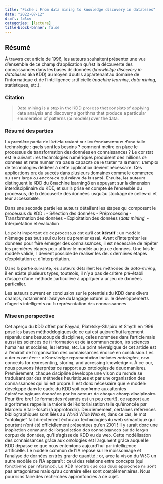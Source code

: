 ```yaml
---
title: "Fiche : From data mining to knowledge discovery in databases"
date: "2022-07-12"
draft: false
categories: [lecture]
title-block-banner: false
---
```


## Résumé

À travers cet article de 1996, les auteurs souhaitent présenter une vue d'ensemble de ce champ d'application qu'est la découverte des connaissances dans les bases de données (_knowledge discovery in databases_ aka KDD) au moyen d'outils appartenant au domaine de l'informatique et de l'intelligence artificielle (_machine learning_, _data mining_, statistiques, etc.).

### Citation

> Data mining is a step in the KDD process that consists of applying data analysis and discovery algorithms that produce a particular enumeration of patterns (or models) over the data. 

### Résumé des parties

La première partie de l'article revient sur les fondamentaux d'une telle technologie : quels sont les besoins ? comment mettre en place le processus de transformation des données en connaissances ?
Le constat est le suivant : les technologies numériques produisent des millions de données et l'être humain n'a pas la capacité de le traiter "à la main". L'emploi de technologies dédiées à cette application devient nécessaire. Ces applications ont du succès dans plusieurs domaines comme le commerce au sens large ou encore ce qui relève de la santé.
Ensuite, les auteurs distinguent le KDD du 8machine learning8 en appuyant sur la dimension interdisciplinaire du KDD, et sur la prise en compte de l'ensemble du processus, de la découverte des données jusqu'au stockage de celles-ci et leur accessibilité.

Dans une seconde partie les auteurs détaillent les étapes qui composent le processus du KDD :
- Sélection des données
- Préprocessing
- Transformation des données
- Exploitation des données (_data mining_)
- Interprétation et évaluation

Le point important de ce processus est qu'il est __itératif__ : un modèle n'émerge pas tout seul ou lors du premier essai. Avant d'interpréter les données pour faire émerger des connaissances, il est nécessaire de répéter les premières étapes pour affiner le modèle au jeu de données. Une fois le modèle validé, il devient possible de réaliser les deux dernières étapes d'exploitation et d'interprétation.

Dans la partie suivante, les auteurs détaillent les méthodes de _data-mining_, il en existe plusieurs types, toutefois, il n'y a pas de critère pré-établi d'usage d'une méthode particulière à appliquer à un jeu de données particulier.

Les auteurs ouvrent en conclusion sur le potentiels du KDD dans divers champs, notamment l'analyse du langage naturel ou le développements d'agents intelligents ou la représentation des connaissances.

### Mise en perspective

Cet aperçu du KDD offert par Fayyad, Piatetsky-Shapiro et Smyth en 1996 pose les bases méthodologiques de ce qui est aujourd'hui largement répandu dans beaucoup de disciplines, celles nommées dans l'article mais aussi les sciences de l'information et de la communication, les sciences humaines et sociales, les lettres, etc.
Le point névralgique de cet article est à l'endroit de l'organisation des connaissances énoncé en conclusion. 
Les auteurs ont écrit : « Knowledge representation includes _ontologies_, new concepts for representing, storing, and accessing knowledge ».
À ce jour, nous pouvons interpréter ce rapport aux ontologies de deux manières.
Premièrement, chaque discipline développe une vision du monde se traduisant par des méthodes heuristiques et par une organisation des connaissances qui lui est propre. Il est donc nécessaire que le modèle développé dans le cadre du KDD soit conforme aux attentes épistémologiques énoncées par les acteurs de chaque champ disciplinaire. Pour être bref (le format des résumés est un peu court!), ce rapport aux algorithmes rappelle la théorie de l'éditorialisation telle qu'énoncée par Marcello Vitali-Rosati (à approfondir).
Deuxièmement, certaines références bibliographiques sont liées au _World Wide Web_ et, dans ce cas, le mot "ontologie" fait directement écho aux technologies du web sémantique qui pourtant n'ont été officiellement présentées qu'en 2001 ! Il y aurait donc une inspiration commune de l'organisation des connaissances sur de larges corpus de données, qu'il s'agisse de KDD ou du web. Cette modélisation des connaissances grâce aux ontologies est l'argument grâce auquel le KDD dépasse ce que nous entendons aujourd'hui par intelligence artificielle. Le modèle commun de l'IA repose sur le moissonnage et l'analyse de données en très grande quantité ; or, avec la vision du W3C un autre modèle de l'IA apparaît : celui des relations entre concepts (qui fonctionne par inférence). Le KDD montre que ces deux approches ne sont pas antagonistes mais qu'au contraire elles sont complémentaires. 
Nous pourrions faire des recherches appronfondies à ce sujet.

